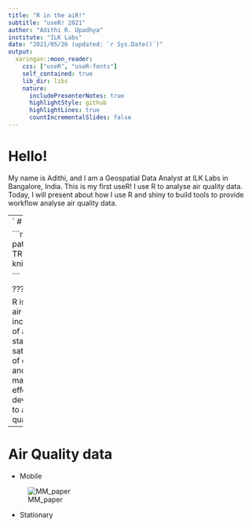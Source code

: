 ```yaml
---
title: "R in the aiR!"
subtitle: "useR! 2021"
author: "Adithi R. Upadhya"
institute: "ILK Labs"
date: "2021/05/26 (updated: `r Sys.Date()`)"
output:
  xaringan::moon_reader:
    css: ["useR", "useR-fonts"]
    self_contained: true
    lib_dir: libs
    nature:
      includePresenterNotes: true
      highlightStyle: github
      highlightLines: true
      countIncrementalSlides: false
---
```



# Hello!

My name is Adithi, and I am a Geospatial Data Analyst at ILK Labs in Bangalore, India. This is my first useR! I use R to analyse air quality data. Today, I will present about how I use R and shiny to build tools to provide workflow analyse air quality data.


---
`
# R in air quality

```r
myimages<-list.files("WWW/", pattern = ".png", full.names = TRUE)
knitr::include_graphics(myimages)

```


???

R is a powerful tool in analysing air-quality data. With the ever-increasing global measurements of air pollutants (through stationary, mobile, low-cost, and satellite monitoring), the amount of data being collected is huge and necessitates the use of management platforms. In an effort to address this issue, I developed two Shiny applications to analyse and visualise air-quality data.

---

# Air Quality data

- Mobile

![MM_paper](WWW/MM.png)

- Stationary 



